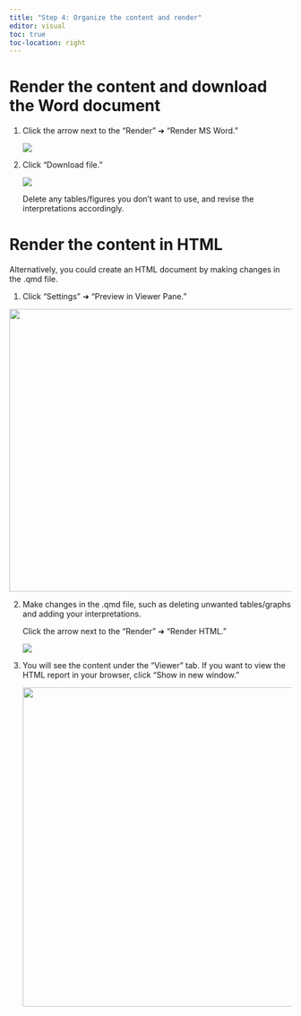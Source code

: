 ```yaml
---
title: "Step 4: Organize the content and render"
editor: visual
toc: true
toc-location: right
---
```


# Render the content and download the Word document

1.  Click the arrow next to the "Render" ➜ "Render MS Word."

    <div>

    ![](images/render%20word.png)

    </div>

2.  Click "Download file."

    ![](images/download%20file.png)

    Delete any tables/figures you don't want to use, and revise the interpretations accordingly.

# Render the content in HTML

Alternatively, you could create an HTML document by making changes in the .qmd file.

1.  Click "Settings" ➜ "Preview in Viewer Pane."

![](images/render%20settings-01.png){width="505"}

2.  Make changes in the .qmd file, such as deleting unwanted tables/graphs and adding your interpretations.

    Click the arrow next to the "Render" ➜ "Render HTML."

    ![](images/render%20html.png)

3.  You will see the content under the "Viewer" tab. If you want to view the HTML report in your browser, click "Show in new window."

    ![](images/show%20in%20new%20window.png){width="570"}
